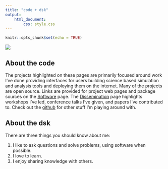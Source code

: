 ```yaml
---
title: "code + dsk"
output:
    html_document:
        css: style.css
---
```


```r
knitr::opts_chunk$set(echo = TRUE)
```

<div class="row">
<div class="col-md-6">
<!--
  use the img tag because image
  markdown doesn't seem to let us
  set class attributes
-->
<img src="images/avatar.jpeg" class="img-responsive center-block"/>
</div> <!-- end col -->

<div class="col-md-6 about">
## About the code

The projects highlighted on these pages are primarily focused around work I've done providing interfaces for users building science based simulation and analysis tools and deploying them on the internet. Many of the projects are open source. Links are provided for project web pages and package sources on the [Software](software.html) page. The [Dissemination](dissemination.html) page highlights workshops I've led, conference talks I've given, and papers I've contributed to. Check out the [github](https://github.com/dskard) for other stuff I'm playing around with.

## About the dsk

There are three things you should know about me:

1. I like to ask questions and solve problems, using software when possible.
2. I love to learn.
3. I enjoy sharing knowledge with others.

</div> <!-- end col -->
</div> <!-- end row -->
